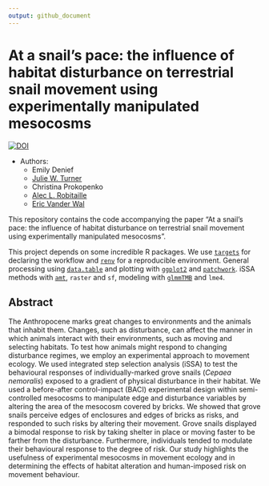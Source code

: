 ```yaml
---
output: github_document
---
```


# At a snail’s pace: the influence of habitat disturbance on terrestrial snail movement using experimentally manipulated mesocosms


[![DOI](https://zenodo.org/badge/420157151.svg)](https://zenodo.org/badge/latestdoi/420157151)



* Authors:
  + Emily Denief
  + [Julie W. Turner](https://www.julwturner.com)
  + Christina Prokopenko
  + [Alec L. Robitaille](http://robitalec.ca)
  + [Eric Vander Wal](http://weel.gitlab.io)

This repository contains the code accompanying the paper "At a snail’s pace: the
influence of habitat disturbance on terrestrial snail movement using
experimentally manipulated mesocosms".

This project depends on some incredible R packages. We use
[`targets`](https://github.com/ropensci/targets) for declaring the workflow and
[`renv`](https://github.com/rstudio/renv) for a reproducible environment.
General processing using [`data.table`](https://github.com/Rdatatable/data.table)
and plotting with [`ggplot2`](https://github.com/tidyverse/ggplot2) and
[`patchwork`](https://github.com/thomasp85/patchwork). iSSA methods with
[`amt`](https://github.com/jmsigner/amt), `raster` and `sf`, modeling with
[`glmmTMB`](https://github.com/glmmTMB/glmmTMB/) and `lme4`.



## Abstract

The Anthropocene marks great changes to environments and the animals that
inhabit them. Changes, such as disturbance, can affect the manner in which
animals interact with their environments, such as moving and selecting habitats.
To test how animals might respond to changing disturbance regimes, we employ an
experimental approach to movement ecology. We used integrated step selection
analysis (iSSA) to test the behavioural responses of individually-marked grove
snails (*Cepaea nemoralis*) exposed to a gradient of physical disturbance in
their habitat. We used a before-after control-impact (BACI) experimental design
within semi-controlled mesocosms to manipulate edge and disturbance variables by
altering the area of the mesocosm covered by bricks. We showed that grove snails
perceive edges of enclosures and edges of bricks as risks, and responded to such
risks by altering their movement. Grove snails displayed a bimodal response to
risk by taking shelter in place or moving faster to be farther from the
disturbance. Furthermore, individuals tended to modulate their behavioural
response to the degree of risk. Our study highlights the usefulness of
experimental mesocosms in movement ecology and in determining the effects of
habitat alteration and human-imposed risk on movement behaviour.
